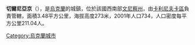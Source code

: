 {{coord|49|30|20|N|28|43|14|E|scale:30000|display=title}}

'''切爾尼亞京'''（{{lang-uk|Чернятин}}），是[[烏克蘭|烏克蘭]]的城鎮，位於該國西南部[[文尼察州|文尼察州]]，由[[卡利尼夫卡區|卡利尼夫卡區]]負責管轄，面積3.48平方公里，海拔高度273米，2001年人口734，人口密度每平方公里211.04人。

{{Ukraine-geo-stub}}
[[Category:烏克蘭城市|Category:烏克蘭城市]]